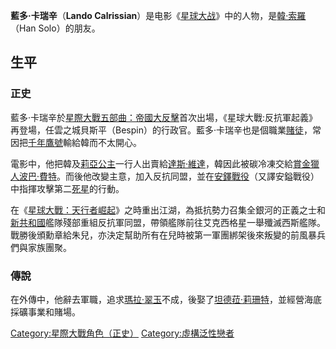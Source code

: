 {{Unreferenced|time=2018-05-25T23:04:28+00:00}}
{{noteTA
|G1=星際大戰
}}
{{Infobox Star Wars character
| name        = 藍多‧卡瑞辛<br/>Lando Calrissian
| source      = [[星際大戰|星際大戰]]
| image       = 
| size        = 
| caption     = 
| first       = [[星際大戰五部曲：帝國大反擊|星際大戰五部曲：帝國大反擊]]
| last        = [[STAR_WARS：天行者的崛起|STAR WARS：天行者的崛起]]
| portrayer   = [[比利·迪·威廉斯|比利·迪·威廉斯]]（V-IV、IX）<br/>[[唐納·葛洛佛|唐納·葛洛佛]]（韓索羅）
| voiceactor  = 
| occupation  = [[貝斯平|貝斯平]]行政官<br/>[[反抗軍同盟|反抗軍]]指揮官
| planet      = 
| affiliation = [[反抗軍同盟|反抗軍同盟]]<br />[[銀河共和國|新共和國]]
| species     = 人類
| gender      = 男性
| family      = 
}}

'''藍多‧卡瑞辛'''（'''Lando Calrissian'''）是电影《[[星球大战|星球大战]]》中的人物，是[[韓·索羅|韓·索羅]]（Han Solo）的朋友。

==生平==
===正史===
藍多‧卡瑞辛於[[星際大戰五部曲：帝國大反擊|星際大戰五部曲：帝國大反擊]]首次出場，《星球大戰:反抗軍起義》再登場，任雲之城貝斯平（Bespin）的行政官。藍多‧卡瑞辛也是個職業[[賭徒|賭徒]]，常因把[[千年鷹號|千年鷹號]]輸給韓而不太開心。

電影中，他把韓及[[莉亞公主|莉亞公主]]一行人出賣給[[達斯·維達|達斯·維達]]，韓因此被碳冷凍交給[[賞金獵人|賞金獵人]][[波巴·費特|波巴·費特]]。而後他改變主意，加入反抗同盟，並在[[安鐸戰役|安鐸戰役]]（又譯安鎰戰役）中指揮攻擊第二[[死星|死星]]的行動。

在《[[STAR_WARS：天行者的崛起|星球大戰：天行者崛起]]》之時重出江湖，為抵抗勢力召集全銀河的正義之士和[[新共和國|新共和國]]艦隊殘部重組反抗軍同盟，帶領艦隊前往艾克西格星一舉殲滅西斯艦隊。戰勝後頒勳章給朱兒，亦決定幫助所有在兒時被第一軍團綁架後來叛變的前風暴兵們與家族團聚。

===傳說===
在外傳中，他辭去軍職，追求[[瑪拉·翠玉|瑪拉·翠玉]]不成，後娶了[[坦德菈·莉珊特|坦德菈·莉珊特]]，並經營海底採礦事業和賭場。

{{星際大戰宇宙}}
{{StarWars-stub}}

{{DEFAULTSORT:Calrissian, Lando}}
[[Category:星際大戰角色（正史）|Category:星際大戰角色（正史）]]
[[Category:虛構泛性戀者|Category:虛構泛性戀者]]